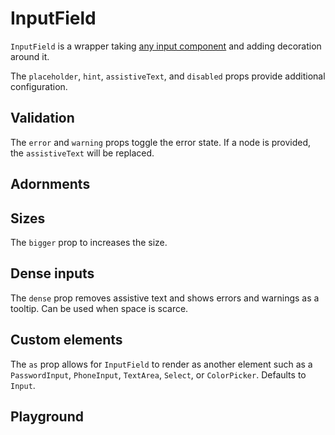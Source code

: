 
# InputField

`InputField` is a wrapper taking [any input component](#custom-elements) and adding decoration around it.

<Canvas withSource="open">
    <Story id="components-inputfield--basic" />
</Canvas>

The `placeholder`, `hint`, `assistiveText`, and `disabled` props provide additional configuration.

<Canvas>
    <Story id="components-inputfield--intermediate" />
</Canvas>

## Validation

The `error` and `warning` props toggle the error state. If a node is provided, the `assistiveText` will be replaced.

<Canvas>
    <Story id="components-inputfield--validation" />
</Canvas>

## Adornments

<Canvas>
    <Story id="components-inputfield--adornments" />
</Canvas>

## Sizes

The `bigger` prop to increases the size.

<Canvas>
    <Story id="components-inputfield--sizes" />
</Canvas>

## Dense inputs

The `dense` prop removes assistive text and shows errors and warnings as a tooltip. Can be used when space is scarce.

<Canvas>
    <Story id="components-inputfield--dense" />
</Canvas>

## Custom elements

The `as` prop allows for `InputField` to render as another element such as a `PasswordInput`, `PhoneInput`, `TextArea`, `Select`, or `ColorPicker`. Defaults to `Input`.

<Canvas>
    <Story id="components-inputfield--custom-elements" />
</Canvas>

## Playground

<Primary />

<ArgsTable story={PRIMARY_STORY} />
